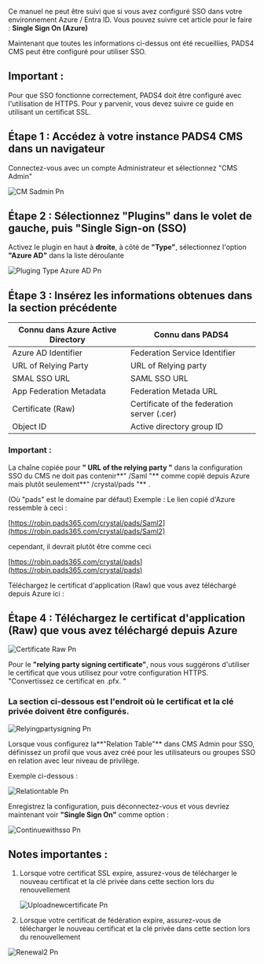 Ce manuel ne peut être suivi que si vous avez configuré SSO dans votre environnement Azure / Entra ID. Vous pouvez suivre cet article pour le faire : **Single Sign On (Azure)**

Maintenant que toutes les informations ci-dessus ont été recueillies, PADS4 CMS peut être configuré pour utiliser SSO.

## Important :

Pour que SSO fonctionne correctement, PADS4 doit être configuré avec l'utilisation de HTTPS. Pour y parvenir, vous devez suivre ce guide en utilisant un certificat SSL.

## Étape 1 : Accédez à votre instance PADS4 CMS dans un navigateur

Connectez-vous avec un compte Administrateur et sélectionnez "CMS Admin"

![CM Sadmin Pn](/images/CMSadmin.png)

## Étape 2 : Sélectionnez "Plugins" dans le volet de gauche, puis "Single Sign-on (SSO)

Activez le plugin en haut à **droite**, à côté de **"Type"**, sélectionnez l'option **"Azure AD"** dans la liste déroulante

![Pluging Type Azure AD Pn](/images/Pluging-Type-AzureAD.png)

## Étape 3 : Insérez les informations obtenues dans la section précédente

| Connu dans Azure Active Directory | Connu dans PADS4                            |
| --------------------------------- | ------------------------------------------- |
| Azure AD Identifier               | Federation Service Identifier               |
| URL of Relying Party              | URL of Relying party                        |
| SMAL SSO URL                      | SAML SSO URL                                |
| App Federation Metadata           | Federation Metada URL                       |
| Certificate (Raw)                 | Certificate of the federation server (.cer) |
| Object ID                         | Active directory group ID                   |

### Important :

La chaîne copiée pour **" URL of the relying party "** dans la configuration SSO du CMS ne doit pas contenir\*\*" /Saml "\*\* comme copié depuis Azure mais plutôt seulement\*\*" /crystal/pads "\*\* .

(Où "pads" est le domaine par défaut) Exemple : Le lien copié d'Azure ressemble à ceci :

[https://robin.pads365.com/crystal/pads/Saml2](https://robin.pads365.com/crystal/pads/Saml2)

cependant, il devrait plutôt être comme ceci

[https://robin.pads365.com/crystal/pads](https://robin.pads365.com/crystal/pads)

Téléchargez le certificat d'application (Raw) que vous avez téléchargé depuis Azure ici :

## Étape 4 : Téléchargez le certificat d'application (Raw) que vous avez téléchargé depuis Azure

![Certificate Raw Pn](/images/CertificateRaw.png)

Pour le **"relying party signing certificate"**, nous vous suggérons d'utiliser le certificat que vous utilisez pour votre configuration HTTPS. "Convertissez ce certificat en .pfx. "

### La section ci-dessous est l'endroit où le certificat et la clé privée doivent être configurés.

![Relyingpartysigning Pn](/images/Relyingpartysigning.png)

Lorsque vous configurez la\*\*"Relation Table"\*\* dans CMS Admin pour SSO, définissez un profil que vous avez créé pour les utilisateurs ou groupes SSO en relation avec leur niveau de privilège.

Exemple ci-dessous :

![Relationtable Pn](/images/Relationtable.png)

Enregistrez la configuration, puis déconnectez-vous et vous devriez maintenant voir **"Single Sign On"** comme option :

![Continuewithsso Pn](/images/Continuewithsso.png)

## Notes importantes :

1. Lorsque votre certificat SSL expire, assurez-vous de télécharger le nouveau certificat et la clé privée dans cette section lors du renouvellement

   ![Uploadnewcertificate Pn](/images/Uploadnewcertificate.png)
2. Lorsque votre certificat de fédération expire, assurez-vous de télécharger le nouveau certificat et la clé privée dans cette section lors du renouvellement

![Renewal2 Pn](/images/renewal2.png)
